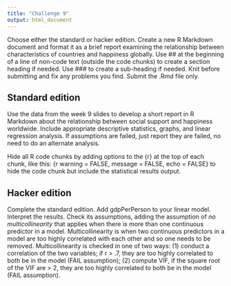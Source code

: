 ---
title: "Challenge 9"
output: html_document
---
Choose either the standard or hacker edition. Create a new R Markdown document and format it as a brief report examining the relationship between characteristics of countries and happiness globally. Use ## at the beginning of a line of non-code text (outside the code chunks) to create a section heading if needed. Use ### to create a sub-heading if needed. Knit before submitting and fix any problems you find. Submit the .Rmd file only.

## Standard edition 

Use the data from the week 9 slides to develop a short report in R Markdown about the relationship between social support and happiness worldwide. Include appropriate descriptive statistics, graphs, and linear regression analysis. If assumptions are failed, just report they are failed, no need to do an alternate analysis. 

Hide all R code chunks by adding options to the {r} at the top of each chunk, like this: {r warning = FALSE, message = FALSE, echo = FALSE} to hide the code chunk but include the statistical results output.

## Hacker edition

Complete the standard edition. Add gdpPerPerson to your linear model. Interpret the results. Check its assumptions, adding the assumption of *no multicollinearity* that applies when there is more than one continuous predictor in a model. Multicollinearity is when two continuous predictors in a model are too highly correlated with each other and so one needs to be removed. Multicollinearity is checked in one of two ways: (1) conduct a correlation of the two variables; if r > .7, they are too highly correlated to both be in the model (FAIL assumption); (2) compute VIF, if the square root of the VIF are > 2, they are too highly correlated to both be in the model (FAIL assumption).  